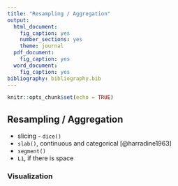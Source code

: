 ```yaml
---
title: "Resampling / Aggregation"
output:
  html_document:
    fig_caption: yes
    number_sections: yes
    theme: journal
  pdf_document:
    fig_caption: yes
  word_document:
    fig_caption: yes
bibliography: bibliography.bib
---
```


```r
knitr::opts_chunk$set(echo = TRUE)
```


## Resampling / Aggregation

  * slicing - `dice()`
  * `slab()`, continuous and categorical [@harradine1963]
  * `segment()`
  * `L1`, if there is space

### Visualization
